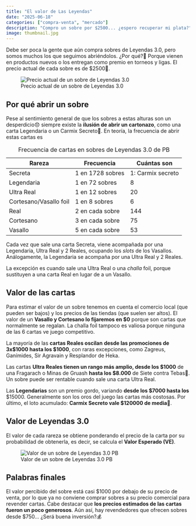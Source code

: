 ```yaml
---
title: "El valor de Las Leyendas"
date: "2025-06-18"
categories: ["compra-venta", "mercado"]
description: "Compro un sobre por $2500... ¿espero recuperar mi plata?"
image: thumbnail.jpg
---
```


Debe ser poca la gente que aún compra sobres de Leyendas 3.0, pero somos muchos los que seguimos abriéndolos. ¿Por qué?🤨 Porque vienen en productos nuevos o los entregan como premio en torneos y ligas. El precio actual de cada sobre es de \$2500💸.

![Precio actual de un sobre de Leyendas 3.0](precio-leyendas-3.jpg){fig-align="center"}

## Por qué abrir un sobre

Pese al sentimiento general de que los sobres a estas alturas son un desperdicio😞 siempre existe la **ilusión de abrir un cartonazo**, como una carta Legendaria o un Carmix Secreto🤩. En teoría, la frecuencia de abrir estas cartas es

| Rareza                 | Frecuencia       | Cuántas son       |
|------------------------|------------------|-------------------|
| Secreta                | 1 en 1728 sobres | 1: Carmix secreto |
| Legendaria             | 1 en 72 sobres   | 8                 |
| Ultra Real             | 1 en 12 sobres   | 20                |
| Cortesano/Vasallo foil | 1 en 8 sobres    | 6                 |
| Real                   | 2 en cada sobre  | 144               |
| Cortesano              | 3 en cada sobre  | 75                |
| Vasallo                | 5 en cada sobre  | 53                |

: Frecuencia de cartas en sobres de Leyendas 3.0 de PB

Cada vez que sale una carta Secreta, viene acompañada por una Legendaria, Ultra Real y 2 Reales, ocupando los *slots* de los Vasallos. Análogamente, la Legendaria se acompaña por una Ultra Real y 2 Reales.

La excepción es cuando sale una Ultra Real o una *challa* foil, porque sustituyen a una carta Real en lugar de a un Vasallo.

## Valor de las cartas

Para estimar el valor de un sobre tenemos en cuenta el comercio local (que pueden ser bajos) y los precios de las tiendas (que suelen ser altos). El valor de un **Vasallo y Cortesano lo fijaremos en \$0** porque son cartas que normalmente se regalan. La challa foil tampoco es valiosa porque ninguna de las 6 cartas ve juego competitivo.

La mayoría de las **cartas Reales oscilan** **desde las promociones de 3x\$1000 hasta los \$1000**, con raras excepciones, como Zagreus, Ganímides, Sir Agravain y Resplandor de Heka.

Las cartas **Ultra Reales tienen un rango más amplio, desde los \$1000** de una Fragarach o Minas de Gruash **hasta los \$8.000** de Siete contra Tebas💪. Un sobre puede ser rentable cuando sale una carta Ultra Real.

Las **Legendarias** son un premio gordo, variando **desde los \$7000 hasta los** \$15000. Generalmente son los oros del juego las cartas más costosas. Por último, el loto acumulado: **Carmix Secreto vale \$120000 de media**🤑.

## Valor de Leyendas 3.0

El valor de cada rareza se obtiene ponderando el precio de la carta por su probabilidad de obtenerla, es decir, se calcula el **Valor Esperado (VE)**.

![Valor de un sobre de Leyendas 3.0 PB](valor-sobre.jpg){fig-align="center"}

## Palabras finales

El valor percibido del sobre está casi \$1000 por debajo de su precio de venta, por lo que ya no conviene comprar sobres a su precio comercial para revender cartas. Cabe destacar que **los precios estimados de las cartas fueron un poco generosos**. Aún así, hay revendedores que ofrecen sobres desde \$750... ¿Será buena inversión?💰
